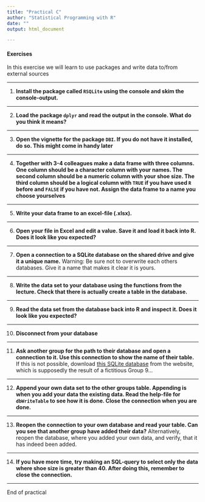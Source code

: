 ```yaml
---
title: "Practical C"
author: "Statistical Programming with R"
date: ""
output: html_document

---
```

#### Exercises
In this exercise we will learn to use packages and write data to/from external sources

---

1. **Install the package called `RSQLite` using the console and skim the console-output.** 

---

2. **Load the package `dplyr` and read the output in the console. What do you think it means?**

---

3. **Open the vignette for the package `DBI`. If you do not have it installed, do so. This might come in handy later**

---

4. **Together with 3-4 colleagues make a data frame with three columns. One column should be a character column with your names. The second column should be a numeric column with your shoe size. The third column should be a logical column with `TRUE` if you have used `R` before and `FALSE` if you have not. Assign the data frame to a name you choose yourselves**

---

5. **Write your data frame to an excel-file (.xlsx).**

----

6. **Open your file in Excel and edit a value. Save it and load it back into R. Does it look like you expected?**

---

7. **Open a connection to a SQLite database on the shared drive and give it a unique name.** Warning: Be sure not to overwrite each others databases. Give it a name that makes it clear it is yours.

---

8. **Write the data set to your database using the functions from the lecture. Check that there is actually create a table in the database.**

---

9. **Read the data set from the database back into R and inspect it. Does it look like you expected?** 

---

10. **Disconnect from your database**

---

11. **Ask another group for the path to their database and open a connection to it. Use this connection to show the name of their table.** If this is not possible, download [this SQLite database](files/Group9_results.sqlite) from the website, which is supposedly the result of a fictitious Group 9...

---

12. **Append your own data set to the other groups table. Appending is when you add your data the existing data. Read the help-file for `dbWriteTable` to see how it is done. Close the connection when you are done.**

---

13. **Reopen the connection to your own database and read your table. Can you see that another group have added their data?** Alternatively, reopen the database, where you added your own data, and verify, that it has indeed been added.

---

14. **If you have more time, try making an SQL-query to select only the data where shoe size is greater than 40. After doing this, remember to close the connection.**

---
End of practical
